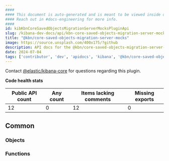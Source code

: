 ```yaml
---
####
#### This document is auto-generated and is meant to be viewed inside our experimental, new docs system.
#### Reach out in #docs-engineering for more info.
####
id: kibKbnCoreSavedObjectsMigrationServerMocksPluginApi
slug: /kibana-dev-docs/api/kbn-core-saved-objects-migration-server-mocks
title: "@kbn/core-saved-objects-migration-server-mocks"
image: https://source.unsplash.com/400x175/?github
description: API docs for the @kbn/core-saved-objects-migration-server-mocks plugin
date: 2024-07-04
tags: ['contributor', 'dev', 'apidocs', 'kibana', '@kbn/core-saved-objects-migration-server-mocks']
---
```




Contact [@elastic/kibana-core](https://github.com/orgs/elastic/teams/kibana-core) for questions regarding this plugin.

**Code health stats**

| Public API count  | Any count | Items lacking comments | Missing exports |
|-------------------|-----------|------------------------|-----------------|
| 12 | 0 | 12 | 0 |

## Common

### Objects
<DocDefinitionList data={kbnCoreSavedObjectsMigrationServerMocksObj.common.objects}/>

### Functions
<DocDefinitionList data={kbnCoreSavedObjectsMigrationServerMocksObj.common.functions}/>

